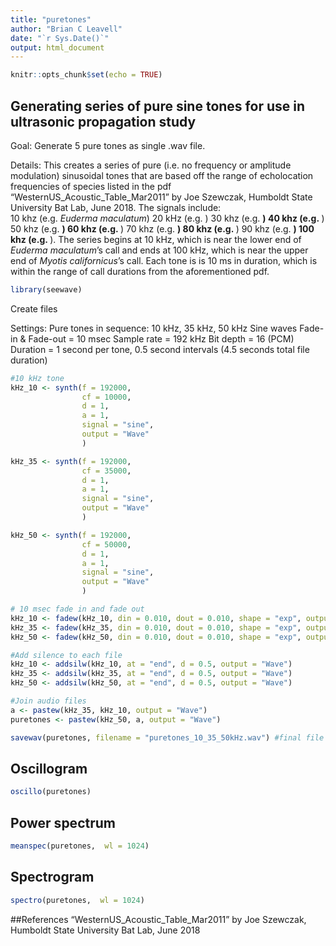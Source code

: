 ```yaml
---
title: "puretones"
author: "Brian C Leavell"
date: "`r Sys.Date()`"
output: html_document
---
```


```r
knitr::opts_chunk$set(echo = TRUE)
```

## Generating series of pure sine tones for use in ultrasonic propagation study

Goal: Generate 5 pure tones as single .wav file.

Details: This creates a series of pure (i.e. no frequency or amplitude modulation) sinusoidal tones that are based off the range of echolocation frequencies of species listed in the pdf "WesternUS_Acoustic_Table_Mar2011" by Joe Szewczak, Humboldt State University Bat Lab, June 2018. The signals include:  
10 khz (e.g. *Euderma maculatum*)
20 kHz (e.g. )
30 khz (e.g. **)
40 khz (e.g. **)
50 khz (e.g. **)
60 khz (e.g. **)
70 khz (e.g. **)
80 khz (e.g. **)
90 khz (e.g. **)
100 khz (e.g. **). 
The series begins at 10 kHz, which is near the lower end of *Euderma maculatum*'s call and ends at 100 kHz, which is near the upper end of *Myotis californicus*'s call. Each tone is is 10 ms in duration, which is within the range of call durations from the aforementioned pdf.


```r
library(seewave)
```

Create files

Settings:
Pure tones in sequence: 10 kHz, 35 kHz, 50 kHz
Sine waves
Fade-in & Fade-out = 10 msec
Sample rate = 192 kHz
Bit depth = 16 (PCM)
Duration = 1 second per tone, 0.5 second intervals (4.5 seconds total file duration)

```r
#10 kHz tone
kHz_10 <- synth(f = 192000,
                cf = 10000,
                d = 1,
                a = 1,
                signal = "sine",
                output = "Wave"
                )

kHz_35 <- synth(f = 192000,
                cf = 35000,
                d = 1,
                a = 1,
                signal = "sine",
                output = "Wave"
                )

kHz_50 <- synth(f = 192000,
                cf = 50000,
                d = 1,
                a = 1,
                signal = "sine",
                output = "Wave"
                )

# 10 msec fade in and fade out
kHz_10 <- fadew(kHz_10, din = 0.010, dout = 0.010, shape = "exp", output = "Wave") 
kHz_35 <- fadew(kHz_35, din = 0.010, dout = 0.010, shape = "exp", output = "Wave")
kHz_50 <- fadew(kHz_50, din = 0.010, dout = 0.010, shape = "exp", output = "Wave")

#Add silence to each file
kHz_10 <- addsilw(kHz_10, at = "end", d = 0.5, output = "Wave")
kHz_35 <- addsilw(kHz_35, at = "end", d = 0.5, output = "Wave")
kHz_50 <- addsilw(kHz_50, at = "end", d = 0.5, output = "Wave")

#Join audio files
a <- pastew(kHz_35, kHz_10, output = "Wave")
puretones <- pastew(kHz_50, a, output = "Wave")

savewav(puretones, filename = "puretones_10_35_50kHz.wav") #final file save as .wav
```

## Oscillogram
``` r
oscillo(puretones)
```

## Power spectrum
``` r
meanspec(puretones,  wl = 1024)
```

## Spectrogram
``` r
spectro(puretones,  wl = 1024)
```

##References
"WesternUS_Acoustic_Table_Mar2011" by Joe Szewczak, Humboldt State University Bat Lab, June 2018
